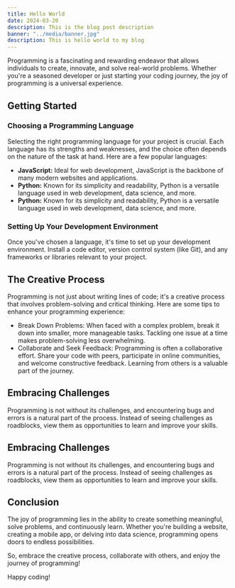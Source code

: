 ```yaml
---
title: Hello World
date: 2024-03-20
description: This is the blog post description
banner: "../media/banner.jpg"
description: This is hello world to my blog
---
```


Programming is a fascinating and rewarding endeavor that allows individuals to create, innovate, and solve real-world problems. Whether you're a seasoned developer or just starting your coding journey, the joy of programming is a universal experience.

## Getting Started

### Choosing a Programming Language

Selecting the right programming language for your project is crucial. Each language has its strengths and weaknesses, and the choice often depends on the nature of the task at hand. Here are a few popular languages:

- **JavaScript:** Ideal for web development, JavaScript is the backbone of many modern websites and applications.
- **Python:** Known for its simplicity and readability, Python is a versatile language used in web development, data science, and more.
- **Python:** Known for its simplicity and readability, Python is a versatile language used in web development, data science, and more.

### Setting Up Your Development Environment

Once you've chosen a language, it's time to set up your development environment. Install a code editor, version control system (like Git), and any frameworks or libraries relevant to your project.

## The Creative Process

Programming is not just about writing lines of code; it's a creative process that involves problem-solving and critical thinking. Here are some tips to enhance your programming experience:

- Break Down Problems: When faced with a complex problem, break it down into smaller, more manageable tasks. Tackling one issue at a time makes problem-solving less overwhelming.
- Collaborate and Seek Feedback: Programming is often a collaborative effort. Share your code with peers, participate in online communities, and welcome constructive feedback. Learning from others is a valuable part of the journey.

## Embracing Challenges

Programming is not without its challenges, and encountering bugs and errors is a natural part of the process. Instead of seeing challenges as roadblocks, view them as opportunities to learn and improve your skills.

## Embracing Challenges

Programming is not without its challenges, and encountering bugs and errors is a natural part of the process. Instead of seeing challenges as roadblocks, view them as opportunities to learn and improve your skills.

## Conclusion

The joy of programming lies in the ability to create something meaningful, solve problems, and continuously learn. Whether you're building a website, creating a mobile app, or delving into data science, programming opens doors to endless possibilities.

So, embrace the creative process, collaborate with others, and enjoy the journey of programming!

Happy coding!
